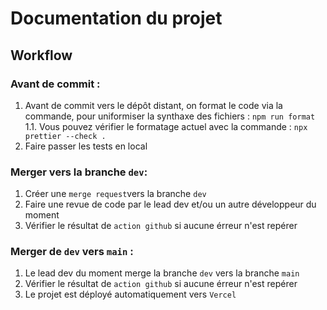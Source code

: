 
<Meta title="Documentation/Workflow" />

# Documentation du projet

## Workflow

### Avant de commit :

1. Avant de commit vers le dépôt distant, on format le code via la commande, pour uniformiser la synthaxe des fichiers : `npm run format`
   1.1. Vous pouvez vérifier le formatage actuel avec la commande : `npx prettier --check .`
2. Faire passer les tests en local

### Merger vers la branche `dev`:

1. Créer une `merge request`vers la branche `dev`
2. Faire une revue de code par le lead dev et/ou un autre développeur du moment
3. Vérifier le résultat de `action github` si aucune érreur n'est repérer

### Merger de `dev` vers `main` :

1. Le lead dev du moment merge la branche `dev` vers la branche `main`
2. Vérifier le résultat de `action github` si aucune érreur n'est repérer
3. Le projet est déployé automatiquement vers `Vercel`
